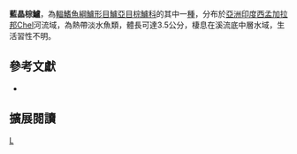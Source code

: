 {{Speciesbox 
| taxon = Badis kyanos
| status = NE
| status_system = IUCN3.1
| authority = [[Valdesalici|Valdesalici]] & [[van_der_Voort|van der Voort]],2015
| synonyms = 
}}

'''藍晶棕鱸'''，為[[輻鰭魚綱|輻鰭魚綱]][[鱸形目|鱸形目]][[鱸亞目|鱸亞目]][[棕鱸科|棕鱸科]]的其中一[[種|種]]，分布於[[亞洲|亞洲]][[印度|印度]][[西孟加拉邦|西孟加拉邦]]Chel河流域，為熱帶淡水魚類，體長可達3.5公分，棲息在溪流底中層水域，生活習性不明。
==參考文獻 ==
*{{FishBase_species|genus=Badis|species=kyanos|year=2016|month=9}}

== 擴展閱讀 ==
{{refbegin}}
{{wikispecies-inline|Badis kyanos|藍晶棕鱸}}
{{refend}}
{{Taxonbar|from=Q29915958}}

[[Category:棕鱸屬|L]]


{{鱸形目小作品}}